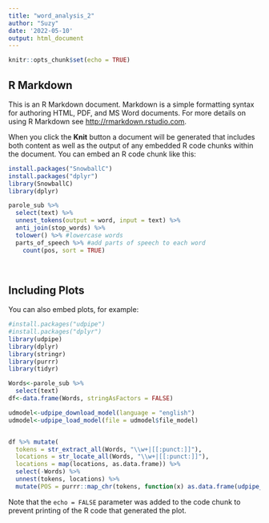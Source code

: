 ```yaml
---
title: "word_analysis_2"
author: "Suzy"
date: '2022-05-10'
output: html_document
---
```


```r
knitr::opts_chunk$set(echo = TRUE)
```

## R Markdown

This is an R Markdown document. Markdown is a simple formatting syntax for authoring HTML, PDF, and MS Word documents. For more details on using R Markdown see <http://rmarkdown.rstudio.com>.

When you click the **Knit** button a document will be generated that includes both content as well as the output of any embedded R code chunks within the document. You can embed an R code chunk like this:

```r
install.packages("SnowballC")
install.packages("dplyr")
library(SnowballC)
library(dplyr)

parole_sub %>%
  select(text) %>%
  unnest_tokens(output = word, input = text) %>%
  anti_join(stop_words) %>% 
  tolower() %>% #lowercase words
  parts_of_speech %>% #add parts of speech to each word
    count(pos, sort = TRUE)
  
  

```

## Including Plots

You can also embed plots, for example:

```r
#install.packages("udpipe")
#install.packages("dplyr")
library(udpipe)
library(dplyr)
library(stringr)
library(purrr)
library(tidyr)

Words<-parole_sub %>%
  select(text)
df<-data.frame(Words, stringAsFactors = FALSE)

udmodel<-udpipe_download_model(language = "english")
udmodel<-udpipe_load_model(file = udmodel$file_model)


df %>% mutate(
  tokens = str_extract_all(Words, "\\w+|[[:punct:]]"),
  locations = str_locate_all(Words, "\\w+|[[:punct:]]"),
  locations = map(locations, as.data.frame)) %>%
  select(-Words) %>%
  unnest(tokens, locations) %>% 
  mutate(POS = purrr::map_chr(tokens, function(x) as.data.frame(udpipe_annotate(udmodel, x = x, tokenizer = "vertical"))$upos))
```

Note that the `echo = FALSE` parameter was added to the code chunk to prevent printing of the R code that generated the plot.
